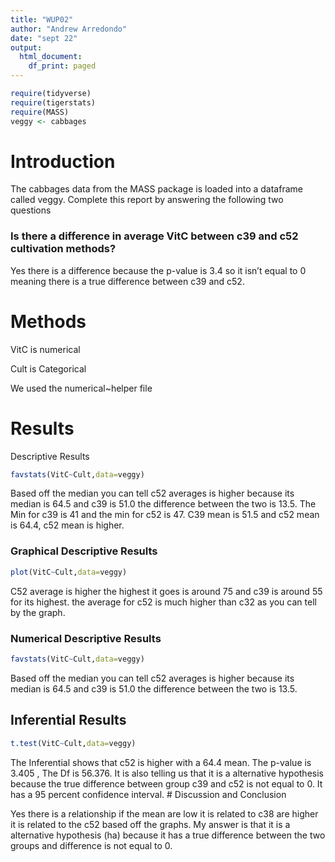 ```yaml
---
title: "WUP02"
author: "Andrew Arredondo"
date: "sept 22"
output:
  html_document:
    df_print: paged
---
```


```r
require(tidyverse)
require(tigerstats)
require(MASS)
veggy <- cabbages
```

# Introduction

<!--In this section you explain what you are trying to show.  Where did the data come from?  What is the research or other question you are trying to answer?!-->
 The cabbages data from the MASS package is loaded into a dataframe called veggy. Complete this report by answering the following two questions  
 
### Is there a difference in average VitC between c39 and c52 cultivation methods?  

Yes there is a difference because the p-value is 3.4 so it isn't equal to 0 meaning there is a true difference between c39 and c52.




# Methods

<!--Decide on your methods:  use "variable analysis" or other appropriate descriptors.  Make sure to choose at least one graphical method and at least one numerical method.!-->

VitC is numerical 

Cult is Categorical 

We used the numerical~helper file 


# Results

<!--Divide this section into two sub-sections:  One for your descriptive  results and one for your inferential results.!-->
 Descriptive Results

```r
favstats(VitC~Cult,data=veggy)
```
Based off the median you can tell c52 averages is higher because its median is 64.5 and c39 is 51.0 the difference between the two is 13.5. The Min for c39 is 41 and the min for c52 is 47. C39 mean is 51.5 and c52 mean is 64.4, c52 mean is higher. 


### Graphical Descriptive Results

<!--Graphical results here.  Make sure to show your code.  Provide appropriate labels for axes, giving units if possible, and provide a good title for the graph, too.  Use the graphical results to describe the patterns if any that exist in the data as focused toward the research question!-->
```r
plot(VitC~Cult,data=veggy)
```
C52 average is higher the highest it goes is around 75 and c39 is around 55 for its highest. the average for c52 is much higher than c32 as you can tell by the graph.

### Numerical Descriptive Results

<!--Numerical results go here. Use the numerical results to describe the patterns if any that exist in the data as focused toward the research question!-->

```r
favstats(VitC~Cult,data=veggy)
```
Based off the median you can tell c52 averages is higher because its median is 64.5 and c39 is 51.0 the difference between the two is 13.5. 

## Inferential Results

<!--State hypothesis clearly.  Make sure your discussion of the inferential test covers all the aspects that the test output produces, such as test statistic, p-value etc.  Make a decision about the null hypothesis, explain the assumptions on which the selected test/procedure was based, and why the chosen procedure satisfys the assumptions and is appropriate to answer the research question!-->

```r
t.test(VitC~Cult,data=veggy)
```

The Inferential shows that c52 is higher with a 64.4 mean. The p-value is 3.405 , The Df is 56.376. It is also telling us that it is a alternative hypothesis because the true difference between group c39 and c52 is not equal to 0. It has a 95 percent confidence interval.
# Discussion and Conclusion

<!--Discussion and conclusion here.  If you found a relationship be sure to consider whether the relationship occurs because one of the variavbles causes the other, or whether they perhasps are related for some other reason.  Watch the chapter 6 videos from the GeorgeTown videos collection.!-->

Yes there is a relationship if the mean are low it is related to c38 are higher it is related to the c52 based off the graphs. My answer is that it is a alternative hypothesis (ha) because it has a true difference between the two groups and difference is not equal to 0.




